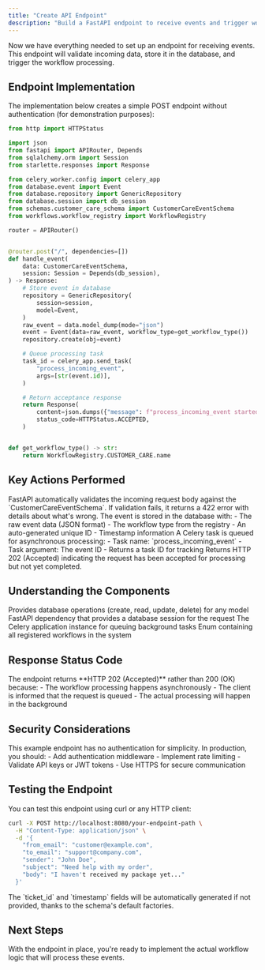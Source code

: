 ```yaml
---
title: "Create API Endpoint"
description: "Build a FastAPI endpoint to receive events and trigger workflows"
---
```


Now we have everything needed to set up an endpoint for receiving events. This endpoint will validate incoming data, store it in the database, and trigger the workflow processing.

## Endpoint Implementation

The implementation below creates a simple POST endpoint without authentication (for demonstration purposes):

```python
from http import HTTPStatus

import json
from fastapi import APIRouter, Depends
from sqlalchemy.orm import Session
from starlette.responses import Response

from celery_worker.config import celery_app
from database.event import Event
from database.repository import GenericRepository
from database.session import db_session
from schemas.customer_care_schema import CustomerCareEventSchema
from workflows.workflow_registry import WorkflowRegistry

router = APIRouter()


@router.post("/", dependencies=[])
def handle_event(
    data: CustomerCareEventSchema,
    session: Session = Depends(db_session),
) -> Response:
    # Store event in database
    repository = GenericRepository(
        session=session,
        model=Event,
    )
    raw_event = data.model_dump(mode="json")
    event = Event(data=raw_event, workflow_type=get_workflow_type())
    repository.create(obj=event)

    # Queue processing task
    task_id = celery_app.send_task(
        "process_incoming_event",
        args=[str(event.id)],
    )

    # Return acceptance response
    return Response(
        content=json.dumps({"message": f"process_incoming_event started `{task_id}` "}),
        status_code=HTTPStatus.ACCEPTED,
    )


def get_workflow_type() -> str:
    return WorkflowRegistry.CUSTOMER_CARE.name
```

## Key Actions Performed

<Steps>
  <Step title="Data Validation">
    FastAPI automatically validates the incoming request body against the `CustomerCareEventSchema`. If validation fails, it returns a 422 error with details about what's wrong.
  </Step>
  
  <Step title="Database Storage">
    The event is stored in the database with:
    - The raw event data (JSON format)
    - The workflow type from the registry
    - An auto-generated unique ID
    - Timestamp information
  </Step>
  
  <Step title="Task Queuing">
    A Celery task is queued for asynchronous processing:
    - Task name: `process_incoming_event`
    - Task argument: The event ID
    - Returns a task ID for tracking
  </Step>
  
  <Step title="Response">
    Returns HTTP 202 (Accepted) indicating the request has been accepted for processing but not yet completed.
  </Step>
</Steps>

## Understanding the Components

<CardGroup cols={2}>
  <Card title="GenericRepository" icon="database">
    Provides database operations (create, read, update, delete) for any model
  </Card>
  
  <Card title="db_session" icon="link">
    FastAPI dependency that provides a database session for the request
  </Card>
  
  <Card title="celery_app" icon="gears">
    The Celery application instance for queuing background tasks
  </Card>
  
  <Card title="WorkflowRegistry" icon="list">
    Enum containing all registered workflows in the system
  </Card>
</CardGroup>

## Response Status Code

<Info>
The endpoint returns **HTTP 202 (Accepted)** rather than 200 (OK) because:
- The workflow processing happens asynchronously
- The client is informed that the request is queued
- The actual processing will happen in the background
</Info>

## Security Considerations

<Warning>
This example endpoint has no authentication for simplicity. In production, you should:
- Add authentication middleware
- Implement rate limiting
- Validate API keys or JWT tokens
- Use HTTPS for secure communication
</Warning>

## Testing the Endpoint

You can test this endpoint using curl or any HTTP client:

```bash
curl -X POST http://localhost:8080/your-endpoint-path \
  -H "Content-Type: application/json" \
  -d '{
    "from_email": "customer@example.com",
    "to_email": "support@company.com",
    "sender": "John Doe",
    "subject": "Need help with my order",
    "body": "I haven't received my package yet..."
  }'
```

<Tip>
The `ticket_id` and `timestamp` fields will be automatically generated if not provided, thanks to the schema's default factories.
</Tip>

## Next Steps

With the endpoint in place, you're ready to implement the actual workflow logic that will process these events.